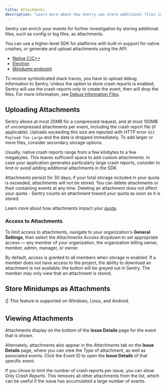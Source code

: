 ```yaml
---
title: Attachments
description: "Learn more about how Sentry can store additional files in the same request as event attachments."
---
```


Sentry can enrich your events for further investigation by storing additional files, such as config or log files, as attachments.

You can use a higher-level SDK for platforms with built-in support for native crashes, or generate and upload attachments using the API:

- [Native C/C++](/platforms/native/)
- [Electron](/platforms/javascript/guides/electron/)
- [Minidump endpoint](/platforms/native/guides/minidumps/)

To receive symbolicated stack traces, you have to upload debug information to Sentry. Unless the option to store crash reports is enabled, Sentry will use the crash reports only to create the event, then will drop the files. For more information, see [Debug Information Files](/platforms/native/data-management/debug-files/).

## Uploading Attachments

<PlatformContent includePath="enriching-events/add-attachment" />

<Alert>

Sentry allows at most 20MB for a compressed request, and at most 100MB of uncompressed attachments per event, including the crash report file (if applicable). Uploads exceeding this size are rejected with HTTP error `413 Payload Too Large` and the data is dropped immediately. To add larger or more files, consider secondary storage options.

Usually, native crash reports range from a few kilobytes to a few megabytes. This leaves sufficient space to add custom attachments. In case your application generates particularly large crash reports, consider to limit or avoid adding additional attachments in the SDK.

</Alert>

Attachments persist for 30 days; if your total storage included in your quota is exceeded, attachments will not be stored. You can delete attachments or their containing events at any time. Deleting an attachment does not affect your quota - Sentry counts an attachment toward your quota as soon as it is stored.

Learn more about how attachments impact your [quota](/pricing/quotas/).

### Access to Attachments

To limit access to attachments, navigate to your organization's **General Settings**, then select the _Attachments Access_ dropdown to set appropriate access — any member of your organization, the organization billing owner, member, admin, manager, or owner.

<Include name="common-imgs/attachments-access" />

By default, access is granted to all members when storage is enabled. If a member does not have access to the project, the ability to download an attachment is not available; the button will be greyed out in Sentry. The member may only view that an attachment is stored.

## Store Minidumps as Attachments

<Include name="store-minidumps-as-attachments-intro" />

<Alert>☝ This feature is supported on Windows, Linux, and Android.</Alert>

<Include name="store-minidumps-as-attachments-configuration" />

## Viewing Attachments

Attachments display on the bottom of the **Issue Details** page for the event that is shown.

<Include name="common-imgs/attachments-access-denied" />

Alternately, attachments also appear in the _Attachments_ tab on the **Issue Details** page, where you can view the _Type_ of attachment, as well as associated events. Click the Event ID to open the **Issue Details** of that specific event.

<Include name="common-imgs/attachments-list-example" />

If you chose to limit the number of crash reports per issue, you can show _Only Crash Reports_. This removes all other attachments from the list, which can be useful if the issue has accumulated a large number of events.

